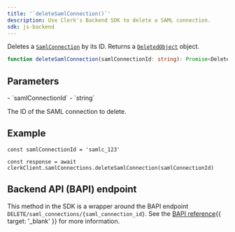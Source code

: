 ```yaml
---
title: '`deleteSamlConnection()`'
description: Use Clerk's Backend SDK to delete a SAML connection.
sdk: js-backend
---
```


Deletes a [`SamlConnection`](/docs/references/backend/types/backend-saml-connection) by its ID. Returns a [`DeletedObject`](/docs/references/javascript/types/deleted-object) object.

```ts
function deleteSamlConnection(samlConnectionId: string): Promise<DeletedObject>
```

## Parameters

<Properties>
  - `samlConnectionId`
  - `string`

  The ID of the SAML connection to delete.
</Properties>

## Example

<Include src="_partials/backend/usage" />

```tsx
const samlConnectionId = 'samlc_123'

const response = await clerkClient.samlConnections.deleteSamlConnection(samlConnectionId)
```

## Backend API (BAPI) endpoint

This method in the SDK is a wrapper around the BAPI endpoint `DELETE/saml_connections/{saml_connection_id}`. See the [BAPI reference](/docs/references/backend-api/tag/SAML-Connections#operation/DeleteSAMLConnection){{ target: '_blank' }} for more information.
